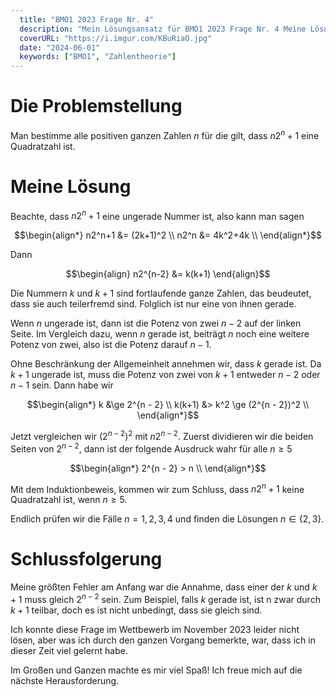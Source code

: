 ```yaml
---
  title: "BMO1 2023 Frage Nr. 4"
  description: "Mein Lösungsansatz für BMO1 2023 Frage Nr. 4 Meine Lösungsansatz für BMO1 2023 Frage Nr. 4 Meine Lösungsansatz für BMO1 2023 Frage Nr. 4"
  coverURL: "https://i.imgur.com/KBuRiaO.jpg"
  date: "2024-06-01"
  keywords: ["BMO1", "Zahlentheorie"]
---
```


# Die Problemstellung

Man bestimme alle positiven ganzen Zahlen $n$ für die gilt, dass $n2^n+1$ eine Quadratzahl ist.

# Meine Lösung

Beachte, dass $n2^n+1$ eine ungerade Nummer ist, also kann man sagen

```math
\begin{align*}
n2^n+1 &= (2k+1)^2 \\
n2^n &= 4k^2+4k \\
\end{align*}
```

Dann

```math
\begin{align}
n2^{n-2} &= k(k+1)
\end{align}
```

Die Nummern $k$ und $k + 1$ sind fortlaufende ganze Zahlen, das beudeutet, dass sie auch teilerfremd sind. Folglich ist nur eine von ihnen gerade.

Wenn $n$ ungerade ist, dann ist die Potenz von zwei $n - 2$ auf der linken Seite. Im Vergleich dazu, wenn $n$ gerade ist, beiträgt $n$ noch eine weitere Potenz von zwei, also ist die Potenz darauf $n - 1$.

Ohne Beschränkung der Allgemeinheit annehmen wir, dass $k$ gerade ist. Da $k + 1$ ungerade ist, muss die Potenz von zwei von $k + 1$ entweder $n - 2$ oder $n - 1$ sein. Dann habe wir

```math
\begin{align*}
k &\ge 2^{n - 2} \\
k(k+1) &> k^2 \ge (2^{n - 2})^2 \\
\end{align*}
```

Jetzt vergleichen wir $(2^{n - 2})^2$ mit $n2^{n-2}$. Zuerst dividieren wir die beiden Seiten von $2^{n-2}$, dann ist der folgende Ausdruck wahr für alle $n \ge 5$

```math
\begin{align*}
2^{n - 2} > n \\
\end{align*}
```

Mit dem Induktionbeweis, kommen wir zum Schluss, dass $n2^n+1$ keine Quadratzahl ist, wenn $n \ge 5$.

Endlich prüfen wir die Fälle $n = 1, 2, 3, 4$ und finden die Lösungen $n \in \{2, 3\}$.

# Schlussfolgerung

Meine größten Fehler am Anfang war die Annahme, dass einer der $k$ und $k+1$ muss gleich $2^{n - 2}$ sein. Zum Beispiel, falls $k$ gerade ist, ist n zwar durch $k+1$ teilbar, doch es ist nicht unbedingt, dass sie gleich sind.

Ich konnte diese Frage im Wettbewerb im November 2023 leider nicht lösen, aber was ich durch den ganzen Vorgang bemerkte, war, dass ich in dieser Zeit viel gelernt habe.

Im Großen und Ganzen machte es mir viel Spaß! Ich freue mich auf die nächste Herausforderung.
